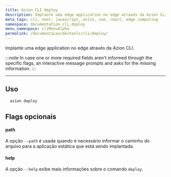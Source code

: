 ```yaml
---
title: Azion CLI deploy
description: Implante uma edge application no edge através da Azion CLI.
meta_tags: cli, next, javascript, astro, vue, react, edge computing
namespace: documentation_cli_deploy
menu_namespace: cliMenuAlpha
permalink: /documentacao/devtools/cli/deploy/
---
```


Implante uma edge application no edge através da Azion CLI.

:::note 
In case one or more required fields aren't informed through the specific flags, an interactive message prompts and asks for the missing information.
:::

---

## Uso 

```bash
  azion deploy
```

## Flags opcionais

#### path 

A opção `--path` é usada quando é necessário informar o caminho do arquivo para a aplicação estática que está sendo implantada.

#### help

A opção `--help` exibe mais informações sobre o comando `deploy`.
